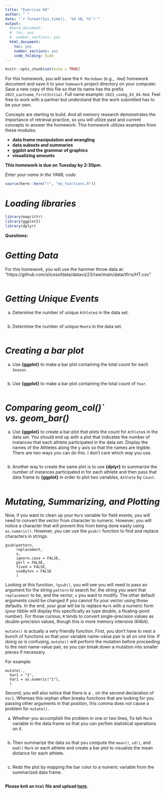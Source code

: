 ```yaml
---
title: "Exercise 04"
author: " "
date: "`r format(Sys.time(), '%d %B, %Y')`"
output:
  #word_document:
  #  toc: yes
  #  number_sections: yes
  html_document:
    toc: yes
    number_sections: yes
    code_folding: hide
---
```


```r
knitr::opts_chunk$set(echo = TRUE)
```

For this homework, you will save the `R Markdown` (e.g., `.Rmd`) homework document and save it to your `homework` project directory on your computer. Save a new copy of this file so that its name has the prefix `2023_Lastname_FirstInitial`. Full name example: `2023_cookg_EX_04.Rmd`. 
Feel free to work with a partner but understand that the work submitted has to be your own.

Concepts are starting to build. And all memory research demonstrates the importance of retrieval practice, so you will utilize past and current concepts to answer the homework. This homework utilizes examples from these modules:

- **data frame manipulation and wrangling**
- **data subsets and summaries**
- **ggplot and the grammar of graphics**
- **visualizing amounts**


**This homework is due on Tuesday by 2:30pm.**


*Enter your name in the YAML code*   


```r
source(here::here("r", "my_functions.R"))
```

# *Loading libraries*

```r
library(magrittr)
library(ggplot2)
library(dplyr)
```


**Questions:**

# *Getting Data*

For this homework, you will use the hammer throw data at: "https://github.com/slicesofdata/dataviz23/raw/main/data/tfrrs/HT.csv"

```r


```


# *Getting Unique Events*

(a) Determine the number of unique `Athlete`s in the data set. 

```r

```

(b) Determine the number of unique `Meet`s in the data set. 


```r

```



# *Creating a bar plot*

(a) Use **{ggplot}** to make a bar plot containing the total count for each `Season`.  

```r


```


(b) Use **{ggplot}** to make a bar plot containing the total count of `Year`.  

```r


```


# *Comparing geom_col()` vs. geom_bar()*

(a) Use **{ggplot}** to create a bar plot that plots the count for `Athlete`s in the data set. You should end up with a plot that indicates the number of instances that each athlete participated in the data set. Display the names of the Athletes along the y axis so that the names are legible. There are two ways you can do this. I don't care which way you use.

```r


```


(b) Another way to create the same plot is to use **{dplyr}** to summarize the number of instances participated in for each athlete and then pass that data frame to **{ggplot}** in order to plot two variables, `Athlete` by `Count`. 

```r


```


# *Mutating, Summarizing, and Plotting*

Now, if you want to clean up your `Mark` variable for field events, you will need to convert the vector from character to numeric. However, you will notice a character that will prevent this from being done easily using `as.numeric()`. However, you can use the `gsub()` function to find and replace characters in strings. 

```
gsub(pattern, 
     replacement, 
     x, 
     ignore.case = FALSE, 
     perl = FALSE,
     fixed = FALSE, 
     useBytes = FALSE
     )
```

Looking at this function, `?gsub()`, you will see you will need to pass an argument for the string `pattern` to search for, the string you want that `replacement` to be, and the vector, `x` you want to modify. The other default arguments could be changed if you cannot fix your vector using those defaults. In the end, your goal will be to replace `Mark` with a numeric form (your tibble will display this specifically as type double, a floating-point number). For those curious, `R` tends to convert single-precision values as double-precision values, though this is more memory intensive (64bit). 

`mutate()` is actually a very friendly function. First, you don't have to nest a bunch of functions so that your variable name-value pair is all on one line. If doing so is confusing, `mutate()` will perform the mutation before proceeding to the next name-value pair, so you can break down a mutation into smaller pieces if necessary. 

For example:

```
mutate(., 
  Var1 = "1",
  Var1 = as.numeric("1"),
  )
```

Second, you will also notice that there is a `,` on the second declaration of `Var1`. Whereas this orphan often breaks functions that are looking for you passing other arguments in that position, this comma does not cause a problem for `mutate()`.

(a) Whether you accomplish the problem in one or two lines, fix teh `Mark` variable in the data frame so that you can perfom statistical operations on it.

```r


```


(b) Then summarize the data so that you compute the `mean()`, `sd()`, and `mad()` `Mark` or each athlete and create a bar plot to visualize the mean distance for each athlete.

```r


```

(c) Redo the plot by mapping the bar color to a numeric variable from the summarized data frame.

```r


```

**Please knit an `html` file and upload [here](https://claremontmckenna.app.box.com/f/140969a32dea44e9ab6c0c00146d66e3).** 

